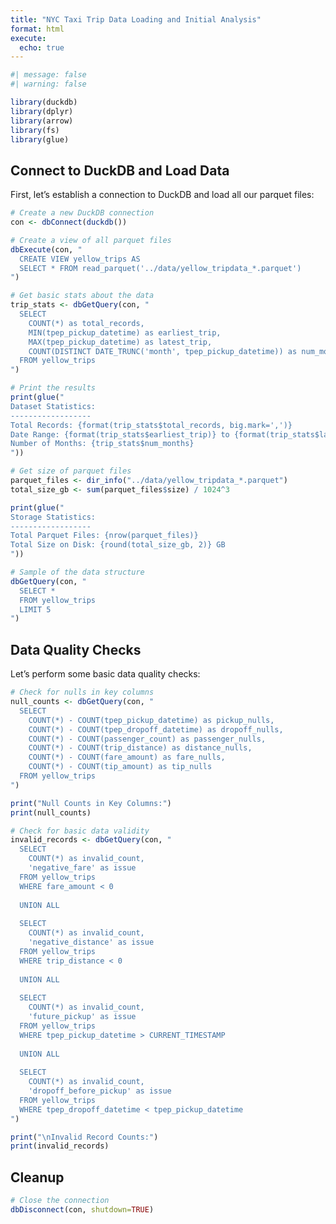 ```yaml
---
title: "NYC Taxi Trip Data Loading and Initial Analysis"
format: html
execute:
  echo: true
---
```


```r
#| message: false
#| warning: false

library(duckdb)
library(dplyr)
library(arrow)
library(fs)
library(glue)
```

## Connect to DuckDB and Load Data

First, let's establish a connection to DuckDB and load all our parquet files:

```r
# Create a new DuckDB connection
con <- dbConnect(duckdb())

# Create a view of all parquet files
dbExecute(con, "
  CREATE VIEW yellow_trips AS 
  SELECT * FROM read_parquet('../data/yellow_tripdata_*.parquet')
")

# Get basic stats about the data
trip_stats <- dbGetQuery(con, "
  SELECT 
    COUNT(*) as total_records,
    MIN(tpep_pickup_datetime) as earliest_trip,
    MAX(tpep_pickup_datetime) as latest_trip,
    COUNT(DISTINCT DATE_TRUNC('month', tpep_pickup_datetime)) as num_months
  FROM yellow_trips
")

# Print the results
print(glue("
Dataset Statistics:
------------------
Total Records: {format(trip_stats$total_records, big.mark=',')}
Date Range: {format(trip_stats$earliest_trip)} to {format(trip_stats$latest_trip)}
Number of Months: {trip_stats$num_months}
"))

# Get size of parquet files
parquet_files <- dir_info("../data/yellow_tripdata_*.parquet")
total_size_gb <- sum(parquet_files$size) / 1024^3

print(glue("
Storage Statistics:
------------------
Total Parquet Files: {nrow(parquet_files)}
Total Size on Disk: {round(total_size_gb, 2)} GB
"))

# Sample of the data structure
dbGetQuery(con, "
  SELECT *
  FROM yellow_trips
  LIMIT 5
")
```

## Data Quality Checks

Let's perform some basic data quality checks:

```r
# Check for nulls in key columns
null_counts <- dbGetQuery(con, "
  SELECT 
    COUNT(*) - COUNT(tpep_pickup_datetime) as pickup_nulls,
    COUNT(*) - COUNT(tpep_dropoff_datetime) as dropoff_nulls,
    COUNT(*) - COUNT(passenger_count) as passenger_nulls,
    COUNT(*) - COUNT(trip_distance) as distance_nulls,
    COUNT(*) - COUNT(fare_amount) as fare_nulls,
    COUNT(*) - COUNT(tip_amount) as tip_nulls
  FROM yellow_trips
")

print("Null Counts in Key Columns:")
print(null_counts)

# Check for basic data validity
invalid_records <- dbGetQuery(con, "
  SELECT 
    COUNT(*) as invalid_count,
    'negative_fare' as issue
  FROM yellow_trips
  WHERE fare_amount < 0
  
  UNION ALL
  
  SELECT 
    COUNT(*) as invalid_count,
    'negative_distance' as issue
  FROM yellow_trips
  WHERE trip_distance < 0
  
  UNION ALL
  
  SELECT 
    COUNT(*) as invalid_count,
    'future_pickup' as issue
  FROM yellow_trips
  WHERE tpep_pickup_datetime > CURRENT_TIMESTAMP
  
  UNION ALL
  
  SELECT 
    COUNT(*) as invalid_count,
    'dropoff_before_pickup' as issue
  FROM yellow_trips
  WHERE tpep_dropoff_datetime < tpep_pickup_datetime
")

print("\nInvalid Record Counts:")
print(invalid_records)
```

## Cleanup

```r
# Close the connection
dbDisconnect(con, shutdown=TRUE)
``` 
